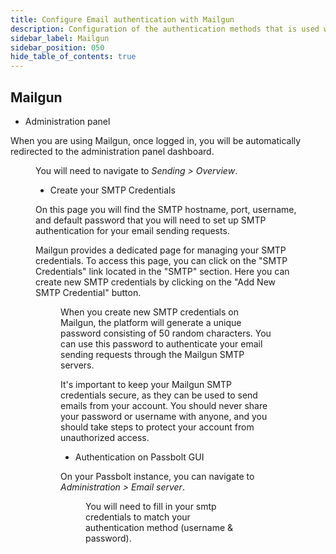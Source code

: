 ```yaml
---
title: Configure Email authentication with Mailgun
description: Configuration of the authentication methods that is used with SMTP for Mailgun
sidebar_label: Mailgun
sidebar_position: 050
hide_table_of_contents: true
---
```


<EmailServerConfigurationIntroduction/>

## Mailgun

- Administration panel

When you are using Mailgun, once logged in, you will be automatically redirected to the administration panel dashboard.

<Figure
  src="/img/help/2023/02/smtp-mailgun-credentials-panel.png"
  caption="Mailgun - SMTP Credentials Panel"
  alt="Mailgun - SMTP Credentials Panel"
/>

You will need to navigate to *Sending > Overview*.

- Create your SMTP Credentials

On this page you will find the SMTP hostname, port, username, and default password that you will need to set up SMTP authentication for your email sending requests.

Mailgun provides a dedicated page for managing your SMTP credentials. To access this page, you can click on the "SMTP Credentials" link located in the "SMTP" section. Here you can create new SMTP credentials by clicking on the "Add New SMTP Credential" button.

<Figure
  src="/img/help/2023/02/smtp-mailgun-credentials-example.png"
  caption="Mailgun - SMTP Credentials"
  alt="Mailgun - SMTP Credentials"
/>

When you create new SMTP credentials on Mailgun, the platform will generate a unique password consisting of 50 random characters. You can use this password to authenticate your email sending requests through the Mailgun SMTP servers.

It's important to keep your Mailgun SMTP credentials secure, as they can be used to send emails from your account. You should never share your password or username with anyone, and you should take steps to protect your account from unauthorized access.

- Authentication on Passbolt GUI

On your Passbolt instance, you can navigate to *Administration > Email server*.

<Figure
  src="/img/help/2023/02/smtp-mailgun-authentication.png"
  caption="Passbolt - Email authentication"
  alt="Passbolt - Email authentication"
/>

You will need to fill in your smtp credentials to match your authentication method (username & password).

<TestYourEmailConfiguration/>
